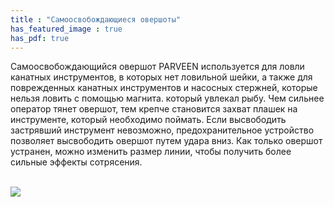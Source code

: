 ```yaml
---
title : "Самоосвобождающиеся овершоты"
has_featured_image : true
has_pdf: true
---
```


Самоосвобождающийся овершот PARVEEN используется для ловли канатных инструментов, в которых нет ловильной шейки, а также для поврежденных канатных инструментов и насосных стержней, которые нельзя ловить с помощью магнита. который увлекал рыбу. Чем сильнее оператор тянет овершот, тем крепче становится захват плашек на инструменте, который необходимо поймать. Если высвободить застрявший инструмент невозможно, предохранительное устройство позволяет высвободить овершот путем удара вниз. Как только овершот устранен, можно изменить размер линии, чтобы получить более сильные эффекты сотрясения.

<br />
<Image src={image} />
